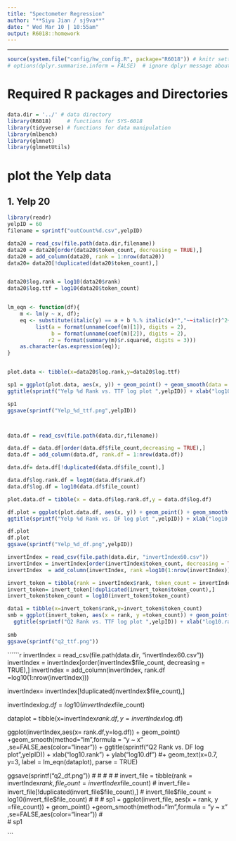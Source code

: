 ```yaml
---
title: "Spectometer Regression" 
author: "**Siyu Jian / sj9va**"
date: " Wed Mar 10 | 10:55am"
output: R6018::homework
---
```


*******************************************
```r
source(system.file("config/hw_config.R", package="R6018")) # knitr settings
# options(dplyr.summarise.inform = FALSE)  # ignore dplyr message about grouping
```


# Required R packages and Directories

### {.solution}
```r
data.dir = '../' # data directory
library(R6018)     # functions for SYS-6018
library(tidyverse) # functions for data manipulation   
library(mlbench)
library(glmnet)
library(glmnetUtils) 
```


# plot the Yelp data 

## 1. Yelp 20
```r

library(readr)
yelpID = 60
filename = sprintf("outCount%d.csv",yelpID)

data20 = read_csv(file.path(data.dir,filename))
data20 = data20[order(data20$token_count, decreasing = TRUE),]
data20 = add_column(data20, rank = 1:nrow(data20))
data20= data20[!duplicated(data20$token_count),]


data20$log.rank = log10(data20$rank)
data20$log.ttf = log10(data20$token_count)


lm_eqn <- function(df){
    m <- lm(y ~ x, df);
    eq <- substitute(italic(y) == a + b %.% italic(x)*","~~italic(r)^2~"="~r2, 
         list(a = format(unname(coef(m)[1]), digits = 2),
              b = format(unname(coef(m)[2]), digits = 2),
             r2 = format(summary(m)$r.squared, digits = 3)))
    as.character(as.expression(eq));
}


plot.data <- tibble(x=data20$log.rank,y=data20$log.ttf)

sp1 = ggplot(plot.data, aes(x, y)) + geom_point() + geom_smooth(data = plot.data,method = "lm",formula = "y~x", se=FALSE, aes(color ="linear")) + geom_text(x=0.7, y=3, label = lm_eqn(plot.data), parse = TRUE) + 
ggtitle(sprintf("Yelp %d Rank vs. TTF log plot ",yelpID)) + xlab("log10.rank") + ylab("log10.ttf")

sp1
ggsave(sprintf("Yelp_%d_ttf.png",yelpID))



data.df = read_csv(file.path(data.dir,filename))

data.df = data.df[order(data.df$file_count,decreasing = TRUE),]
data.df = add_column(data.df, rank.df = 1:nrow(data.df))

data.df= data.df[!duplicated(data.df$file_count),]

data.df$log.rank.df = log10(data.df$rank.df)
data.df$log.df = log10(data.df$file_count)

plot.data.df = tibble(x = data.df$log.rank.df,y = data.df$log.df)

df.plot = ggplot(plot.data.df, aes(x, y)) + geom_point() + geom_smooth(method = "lm",formula = "y~x", se=FALSE, aes(color ="linear")) + geom_text(x=0.7, y=3, label = lm_eqn(plot.data.df), parse = TRUE) + 
ggtitle(sprintf("Yelp %d Rank vs. DF log plot ",yelpID)) + xlab("log10.rank") + ylab("log10.df")

df.plot
df.plot
ggsave(sprintf("Yelp_%d_df.png",yelpID))
```
```r
invertIndex = read_csv(file.path(data.dir, "invertIndex60.csv"))
invertIndex = invertIndex[order(invertIndex$token_count, decreasing = TRUE),]
invertIndex  = add_column(invertIndex, rank =log10(1:nrow(invertIndex)))

invert_token = tibble(rank = invertIndex$rank, token_count = invertIndex$token_count)
invert_token= invert_token[!duplicated(invert_token$token_count),]
invert_token$token_count = log10(invert_token$token_count)

data1 = tibble(x=invert_token$rank,y=invert_token$token_count)
smb = ggplot(invert_token, aes(x = rank, y =token_count)) + geom_point() +geom_smooth(method = "lm",formula = "y~x", se=FALSE, aes(color ="linear")) + 
  ggtitle(sprintf("Q2 Rank vs. TTF log plot ",yelpID)) + xlab("log10.rank") + ylab("log10.df")
 
smb
ggsave(sprintf("q2_ttf.png"))
```

``````r

invertIndex = read_csv(file.path(data.dir, "invertIndex60.csv"))
invertIndex = invertIndex[order(invertIndex$file_count, decreasing = TRUE),]
invertIndex  = add_column(invertIndex, rank.df =log10(1:nrow(invertIndex)))

invertIndex= invertIndex[!duplicated(invertIndex$file_count),]

invertIndex$log.df = log10(invertIndex$file_count)


dataplot = tibble(x=invertIndex$rank.df,y=invertIndex$log.df)


ggplot(invertIndex,aes(x= rank.df,y=log.df)) + geom_point() +geom_smooth(method="lm",formula = "y ~ x" ,se=FALSE,aes(color="linear")) + 
  ggtitle(sprintf("Q2 Rank vs. DF log plot ",yelpID)) + xlab("log10.rank") + ylab("log10.df")
#+ geom_text(x=0.7, y=3, label = lm_eqn(dataplot), parse = TRUE)

ggsave(sprintf("q2_df.png"))
# 
# 
# 
# 
# invert_file = tibble(rank = invertIndex$rank, file_count = invertIndex$file_count)
# invert_file= invert_file[!duplicated(invert_file$file_count),]
# invert_file$file_count = log10(invert_file$file_count)
# 
# 
# sp1 = ggplot(invert_file, aes(x = rank, y =file_count)) + geom_point() +geom_smooth(method="lm",formula = "y ~ x" ,se=FALSE,aes(color="linear")) 
#  
# sp1

```

